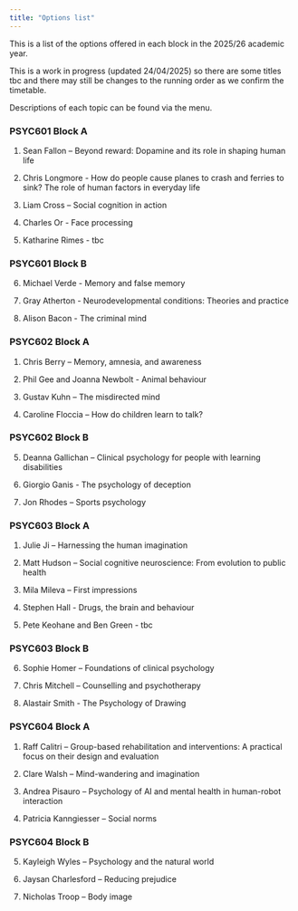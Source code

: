 ```yaml
---
title: "Options list"
---
```


This is a list of the options offered in each block in the 2025/26 academic year.

This is a work in progress (updated 24/04/2025) so there are some titles tbc and there may still be changes to the running order as we confirm the timetable.

Descriptions of each topic can be found via the menu.

### PSYC601 Block A

1.  Sean Fallon -- Beyond reward: Dopamine and its role in shaping human life

2.  Chris Longmore - How do people cause planes to crash and ferries to sink? The role of human factors in everyday life

3.  Liam Cross -- Social cognition in action

4.  Charles Or - Face processing

5.  Katharine Rimes - tbc

### PSYC601 Block B

6.  Michael Verde - Memory and false memory

7.  Gray Atherton - Neurodevelopmental conditions: Theories and practice

8.  Alison Bacon - The criminal mind

### PSYC602 Block A

1.  Chris Berry -- Memory, amnesia, and awareness

2.  Phil Gee and Joanna Newbolt - Animal behaviour

3.  Gustav Kuhn -- The misdirected mind

4.  Caroline Floccia -- How do children learn to talk?

### PSYC602 Block B

5.  Deanna Gallichan -- Clinical psychology for people with learning disabilities

6.  Giorgio Ganis - The psychology of deception

7.  Jon Rhodes -- Sports psychology

### PSYC603 Block A

1.  Julie Ji -- Harnessing the human imagination

2.  Matt Hudson -- Social cognitive neuroscience: From evolution to public health

3.  Mila Mileva -- First impressions

4.  Stephen Hall - Drugs, the brain and behaviour

5.  Pete Keohane and Ben Green - tbc

### PSYC603 Block B

6.  Sophie Homer -- Foundations of clinical psychology

7.  Chris Mitchell -- Counselling and psychotherapy

8.  Alastair Smith - The Psychology of Drawing

### PSYC604 Block A

1.  Raff Calitri -- Group-based rehabilitation and interventions: A practical focus on their design and evaluation

2.  Clare Walsh -- Mind-wandering and imagination

3.  Andrea Pisauro -- Psychology of AI and mental health in human-robot interaction

4.  Patricia Kanngiesser -- Social norms

### PSYC604 Block B

5.  Kayleigh Wyles -- Psychology and the natural world

6.  Jaysan Charlesford -- Reducing prejudice

7.  Nicholas Troop -- Body image
